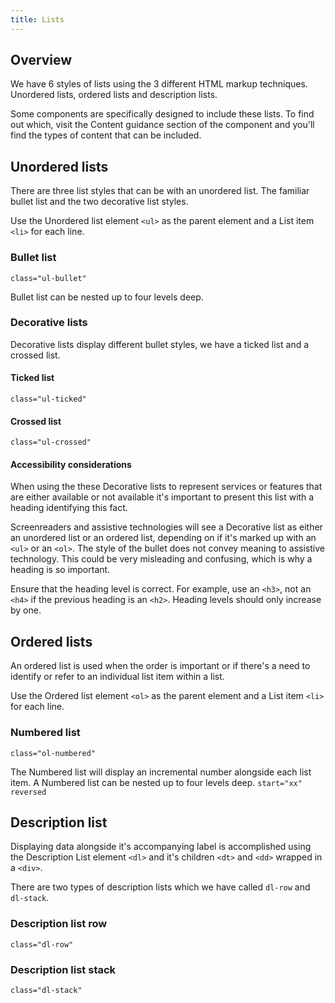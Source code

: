 ```yaml
---
title: Lists
---
```


## Overview
We have 6 styles of lists using the 3 different HTML markup techniques. Unordered lists, ordered lists and description lists.

Some components are specifically designed to include these lists. To find out which, visit the Content guidance section of the component and you'll find the types of content that can be included.

## Unordered lists

There are three list styles that can be with an unordered list. The familiar bullet list and the two decorative list styles.

Use the Unordered list element `<ul>` as the parent element and a List item `<li>` for each line.

### Bullet list
`class="ul-bullet"`

Bullet list can be nested up to four levels deep.
<ExampleViewer type="bullet" />

### Decorative lists
Decorative lists display different bullet styles, we have a ticked list and a crossed list.

#### Ticked list
`class="ul-ticked"`
<ExampleViewer type="ticked" />

#### Crossed list
`class="ul-crossed"`
<ExampleViewer type="crossed" />

#### Accessibility considerations
When using the these Decorative lists to represent services or features that are either available or not available it's important to present this list with a heading identifying this fact.

Screenreaders and assistive technologies will see a Decorative list as either an unordered list or an ordered list, depending on if it's marked up with an `<ul>` or an `<ol>`. The style of the bullet does not convey meaning to assistive technology. This could be very misleading and confusing, which is why a heading is so important.

Ensure that the heading level is correct. For example, use an `<h3>`, not an `<h4>` if the previous heading is an `<h2>`. Heading levels should only increase by one.

## Ordered lists

An ordered list is used when the order is important or if there's a need to identify or refer to an individual list item within a list.

Use the Ordered list element `<ol>` as the parent element and a List item `<li>` for each line.

### Numbered list
`class="ol-numbered"`

The Numbered list will display an incremental number alongside each list item. A Numbered list can be nested up to four levels deep.
<Tabs>
  <TabItem label="Standard">
    <ExampleViewer type="numbered" />
  </TabItem>
  <TabItem label="Start index">
    `start="xx"`
    <ExampleViewer type="numbered-start" />
  </TabItem>
  <TabItem label="Reversed">
    `reversed`
    <ExampleViewer type="numbered-reversed" />
  </TabItem>
</Tabs>

## Description list
Displaying data alongside it's accompanying label is accomplished using the Description List element `<dl>` and it's children `<dt>` and `<dd>` wrapped in a `<div>`.

There are two types of description lists which we have called `dl-row` and `dl-stack`.

### Description list row
`class="dl-row"`
<Tabs>
  <TabItem label="Short Content">
    <ExampleViewer type="dl-row-short" />
  </TabItem>
  <TabItem label="Long Content">
    <ExampleViewer type="dl-row-long" />
  </TabItem>
</Tabs>

### Description list stack
`class="dl-stack"`
<Tabs>
  <TabItem label="Short Content">
    <ExampleViewer type="dl-stack-short" />
  </TabItem>
  <TabItem label="Long Content">
    <ExampleViewer type="dl-stack-long" />
  </TabItem>
</Tabs>
